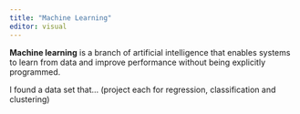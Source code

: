 ```yaml
---
title: "Machine Learning"
editor: visual
---
```


**Machine learning** is a branch of artificial intelligence that enables systems to learn from data and improve performance without being explicitly programmed.

I found a data set that... (project each for regression, classification and clustering)
